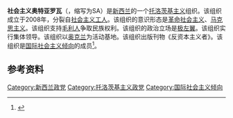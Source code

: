 '''社会主义奥特亚罗瓦'''（{{lang-en|Socialist Aotearoa}}，缩写为SA）是[[新西兰|新西兰]]的一个[[托洛茨基主义|托洛茨基主义]]组织。该组织成立于2008年，分裂自[[社会主义工人|社会主义工人]]。该组织的意识形态是[[革命社会主义|革命社会主义]]、[[马克思主义|马克思主义]]。该组织支持[[毛利人|毛利人]]争取民族权利。该组织的政治立场是[[极左翼|极左翼]]。该组织实行集体领导。该组织以[[奥克兰|奥克兰]]为活动基地。该组织出版刊物《反资本主义者》。该组织是[[国际社会主义倾向|国际社会主义倾向]]的成员<ref>{{Cite web |url=https://theicebloc.wordpress.com/leftovers/ |title=Leftovers: Socialist Sect-Spotting Guide to NZ |accessdate=2020-02-22 |archive-date=2019-12-03 |archive-url=https://web.archive.org/web/20191203230333/https://theicebloc.wordpress.com/leftovers/ |dead-url=no }}</ref>。

==参考资料==
{{reflist}}

{{新西兰政党}}

[[Category:新西兰政党|Category:新西兰政党]]
[[Category:托洛茨基主义政党|Category:托洛茨基主义政党]]
[[Category:国际社会主义倾向|Category:国际社会主义倾向]]